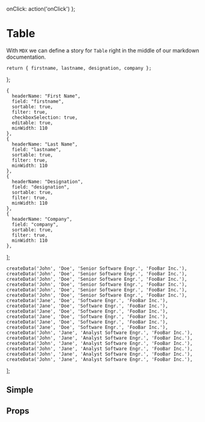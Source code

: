

<Meta title='Components|Table' component={Table} />

  onClick: action('onClick')
};

# Table
With `MDX` we can define a story for `Table` right in the middle of our
markdown documentation.

    return { firstname, lastname, designation, company };
  };

    {
      headerName: "First Name",
      field: "firstname",
      sortable: true,
      filter: true,
      checkboxSelection: true,
      editable: true,
      minWidth: 110
    },
    {
      headerName: "Last Name",
      field: "lastname",
      sortable: true,
      filter: true,
      minWidth: 110
    },
    {
      headerName: "Designation",
      field: "designation",
      sortable: true,
      filter: true,
      minWidth: 110
    },
    {
      headerName: "Company",
      field: "company",
      sortable: true,
      filter: true,
      minWidth: 110
    },
  ];

    createData('John', 'Doe', 'Senior Software Engr.', 'FooBar Inc.'),
    createData('John', 'Doe', 'Senior Software Engr.', 'FooBar Inc.'),
    createData('John', 'Doe', 'Senior Software Engr.', 'FooBar Inc.'),
    createData('John', 'Doe', 'Senior Software Engr.', 'FooBar Inc.'),
    createData('John', 'Doe', 'Senior Software Engr.', 'FooBar Inc.'),
    createData('John', 'Doe', 'Senior Software Engr.', 'FooBar Inc.'),
    createData('Jane', 'Doe', 'Software Engr.', 'FooBar Inc.'),
    createData('Jane', 'Doe', 'Software Engr.', 'FooBar Inc.'),
    createData('Jane', 'Doe', 'Software Engr.', 'FooBar Inc.'),
    createData('Jane', 'Doe', 'Software Engr.', 'FooBar Inc.'),
    createData('Jane', 'Doe', 'Software Engr.', 'FooBar Inc.'),
    createData('Jane', 'Doe', 'Software Engr.', 'FooBar Inc.'),
    createData('John', 'Jane', 'Analyst Software Engr.', 'FooBar Inc.'),
    createData('John', 'Jane', 'Analyst Software Engr.', 'FooBar Inc.'),
    createData('John', 'Jane', 'Analyst Software Engr.', 'FooBar Inc.'),
    createData('John', 'Jane', 'Analyst Software Engr.', 'FooBar Inc.'),
    createData('John', 'Jane', 'Analyst Software Engr.', 'FooBar Inc.'),
    createData('John', 'Jane', 'Analyst Software Engr.', 'FooBar Inc.'),
  ];

## Simple 
<Preview>
	<Story name='Simple'>
      <Table
        columnDefs={columnDefs}
        rowData={rowData}
        pagination={true}
        paginationPageSize={8}
      />
  </Story>
</Preview>

## Props
<Props of={Table} />